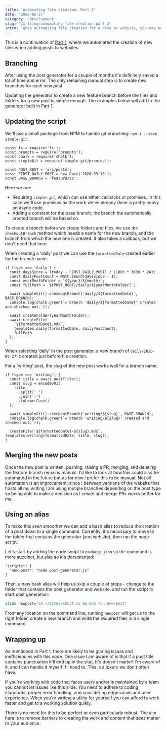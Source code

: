 ```yaml
---
title: 'Automating file creation, Part 2'
date: '2020-05-27'
category: 'development'
slug: '/writing/automating-file-creation-part-2'
intro: 'When automating file creation for a blog or website, you may need to create new content in a feature branch. Fortunately, that can be automated too.'
---
```


This is a continuation of [Part 1](/writing/automating-file-creation), where we automated the creation of new files when adding posts to websites.

## Branching

After using the post generator for a couple of months it's definitely saved a lot of time and error. The only remaining manual step is to create new branches for each new post.

Updating the generator to create a new feature branch before the files and folders for a new post is simple enough. The examples below will add to the generator built in [Part 1](/writing/automating-file-creation).

## Updating the script

We'll use a small package from NPM to handle git branching: `npm i --save simple-git`.

```js{4,8}
const fs = require('fs');
const prompts = require('prompts');
const chalk = require('chalk');
const simpleGit = require('simple-git/promise');

const POST_ROOT = 'src/posts';
const FIRST_DAILY_POST = new Date('2020-03-15');
const BASE_BRANCH = 'feature/v3';
```

Here we are:

- Requiring `simple-git`, which can use either callbacks or promises. In this case we'll use promises as the work we've already done is pretty heavy on async code.
- Adding a constant for the base branch; the branch the automatically created branch will be based on.

To create a branch before we create folders and files, we use the `checkoutBranch` method which needs a name for the new branch, and the branch from which the new one is created. It also takes a callback, but we don't need that here.

When creating a 'daily' post we can use the `formattedDate` created earlier for the branch name:

```js{7}
if (type === 'daily') {
  const daysSince = (today - FIRST_DAILY_POST) / (1000 * 3600 * 24);
  const dailyPostCount = Math.round(daysSince - 1);
  const yearMonthFolder = `${year}/${month}`;
  const fullPath = `${POST_ROOT}/daily/${yearMonthFolder}`;

  await simpleGit().checkoutBranch(`daily/${formattedDate}`, BASE_BRANCH);
  console.log(chalk.green(`✔ branch 'daily/${formattedDate}' created and checked out.`));

  await createFolder(yearMonthFolder);
  await createFile(
    `${formattedDate}.mdx`,
    templates.daily(formattedDate, dailyPostCount),
    fullPath
  );
}
```

When selecting 'daily' in the post generator, a new branch of `daily/2020-05-27` is created just before file creation.

For a 'writing' post, the slug of the new post works well for a branch name:

```js{10}
if (type === 'writing') {
  const title = await postTitle();
  const slug = encodeURI(
    title
      .split(' ')
      .join('-')
      .toLowerCase()
  );

  await simpleGit().checkoutBranch(`writing/${slug}`, BASE_BRANCH);
  console.log(chalk.green(`✔ branch 'writing/${slug}' created and checked out.`));

  createFile(`${formattedDate}-${slug}.mdx`, templates.writing(formattedDate, title, slug));
}
```

## Merging the new posts

Once the new post is written, pushing, raising a PR, merging, and deleting the feature branch remains manual. I'd like to look at how this could also be automated in the future but as for now I prefer this to be manual. Not all automation is an improvement; since I between versions of the website that hosts all my writing I am using mutiple branches depending on the post type so being able to make a decision as I create and merge PRs works better for me.

## Using an alias

To make this _even smoother_ we can add a bash alias to reduce the creation of a post down to a single command. Currently, it's neccssary to move to the folder that contains the generator (and website), then run the node script.

Let's start by adding the node script to `package.json` so the command is more succinct, but also so it's documented:

```json{2}
"scripts": {
  "new-post": "node post-generator.js"
}
```

Then, a new bash alias will help us skip a couple of steps - change to the folder that contains the post generator and website, and run the script to start post generation:

```bash
alias newpost="cd ~/Sites/short.is && npm run new-post"
```

From any location on the command line, running `newpost` will get us to the right folder, create a new branch and write the required files in a single command.

## Wrapping up

As mentioned in Part 1, there are likely to be glaring issues and inefficiencies with this code. One issue I am aware of is that if a post title contains punctuation it'll end up in the slug. It's doesn't matter! I'm aware of it, and I can handle it myself if I need to. This is a luxury we don't often have.

If you're working with code that faces users and/or is maintained by a team you cannot let issues like this slide. You need to adhere to coding standards, proper error handling, and considering edge cases and user experience. When you're writing a utility for yourself you can afford to work faster and get to a working solution quikly.

There is no need for this to be perfect or even particularly robust. The aim here is to remove barriers to creating the work and content that _does_ matter to your audience.
